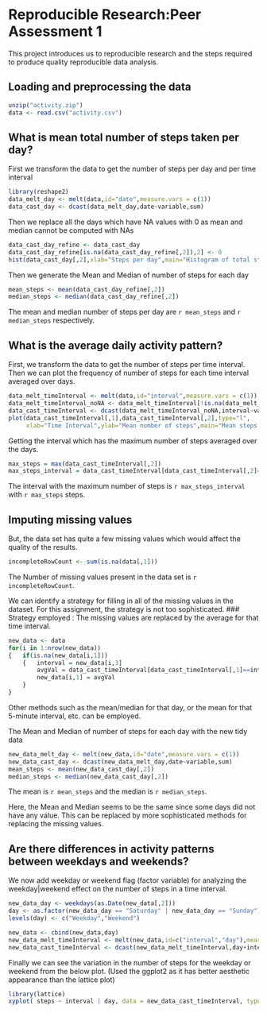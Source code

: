 # Reproducible Research:Peer Assessment 1
This project introduces us to reproducible research and the steps required to produce quality reproducible data analysis. 

## Loading and preprocessing the data

```r
unzip("activity.zip")
data <- read.csv("activity.csv")
```

## What is mean total number of steps taken per day?

First we transform the data to get the number of steps per day and per time interval

```r
library(reshape2)
data_melt_day <- melt(data,id="date",measure.vars = c(1))
data_cast_day <- dcast(data_melt_day,date~variable,sum)
```

Then we replace all the days which have NA values with 0 as mean and median cannot be computed with NAs

```r
data_cast_day_refine <- data_cast_day
data_cast_day_refine[is.na(data_cast_day_refine[,2]),2] <- 0
hist(data_cast_day[,2],xlab="Steps per day",main="Histogram of total steps per day",col="red")
```

Then we generate the Mean and Median of number of steps for each day

```r
mean_steps <- mean(data_cast_day_refine[,2])
median_steps <- median(data_cast_day_refine[,2])
```
The mean and median number of steps per day are `r mean_steps` and `r median_steps` respectively.

## What is the average daily activity pattern?

First, we transform the data to get the number of steps per time interval.
Then we can plot the frequency of number of steps for each time interval averaged over days.

```r
data_melt_timeInterval <- melt(data,id="interval",measure.vars = c(1))
data_melt_timeInterval_noNA <- data_melt_timeInterval[!is.na(data_melt_timeInterval[,3]),]
data_cast_timeInterval <- dcast(data_melt_timeInterval_noNA,interval~variable,mean)
plot(data_cast_timeInterval[,1],data_cast_timeInterval[,2],type="l",
     xlab="Time Interval",ylab="Mean number of steps",main="Mean steps per interval averaged over days")
```

Getting the interval which has the maximum number of steps averaged over the days.

```r
max_steps = max(data_cast_timeInterval[,2])
max_steps_interval = data_cast_timeInterval[data_cast_timeInterval[,2]==max_steps,1]
```
The interval with the maximum number of steps is `r max_steps_interval` with `r max_steps` steps.

## Imputing missing values

But, the data set has quite a few missing values which would affect the quality of the results.
```r
incompleteRowCount <- sum(is.na(data[,1]))
```
The Number of missing values present in the data set is `r incompleteRowCount`.

We can identify a strategy for filling in all of the missing values in the dataset. For this assignment, the strategy is not too sophisticated. 
### Strategy employed :
The missing values are replaced by the average for that time interval.

```r
new_data <- data
for(i in 1:nrow(new_data))
{   if(is.na(new_data[i,1]))
    {   interval = new_data[i,3]
        avgVal = data_cast_timeInterval[data_cast_timeInterval[,1]==interval,2]
        new_data[i,1] = avgVal
    }
}
```
Other methods such as the mean/median for that day, or the mean for that 5-minute interval, etc. can be employed.

The Mean and Median of number of steps for each day with the new tidy data
```r
new_data_melt_day <- melt(new_data,id="date",measure.vars = c(1))
new_data_cast_day <- dcast(new_data_melt_day,date~variable,sum)
mean_steps <- mean(new_data_cast_day[,2])
median_steps <- median(new_data_cast_day[,2])
```
The mean is `r mean_steps` and the median is `r median_steps`.  

Here, the Mean and Median seems to be the same since some days did not have any value. This can be replaced by more sophisticated methods for replacing the missing values.

## Are there differences in activity patterns between weekdays and weekends?

We now add weekday or weekend flag (factor variable) for analyzing the weekday|weekend effect on the number of steps in a time interval.

```r
new_data_day <- weekdays(as.Date(new_data[,2]))
day <- as.factor(new_data_day == "Saturday" | new_data_day == "Sunday")
levels(day) <- c("Weekday","Weekend")

new_data <- cbind(new_data,day)
new_data_melt_timeInterval <- melt(new_data,id=c("interval","day"),measure.vars = c(1))
new_data_cast_timeInterval <- dcast(new_data_melt_timeInterval,day+interval~variable,mean)
```

Finally we can see the variation in the number of steps for the weekday or weekend from the below plot. (Used the ggplot2 as it has better aesthetic appearance than the lattice plot)

```r
library(lattice)
xyplot( steps ~ interval | day, data = new_data_cast_timeInterval, type="l", layout=c(1,2), xlab="Interval", ylab="Number of steps")

```

